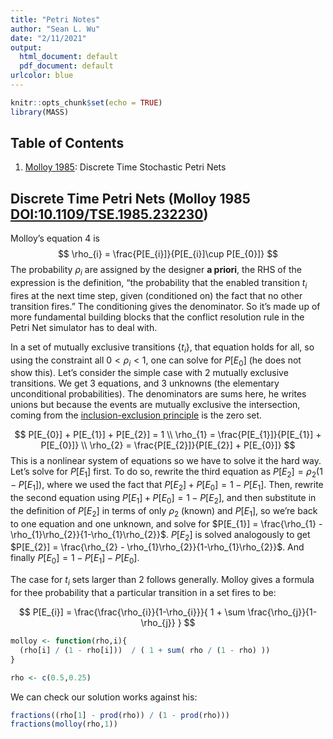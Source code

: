 ```yaml
---
title: "Petri Notes"
author: "Sean L. Wu"
date: "2/11/2021"
output:
  html_document: default
  pdf_document: default
urlcolor: blue
---
```


```r
knitr::opts_chunk$set(echo = TRUE)
library(MASS)
```

## Table of Contents

  1. [Molloy 1985](#Molloy-1985): Discrete Time Stochastic Petri Nets

## Discrete Time Petri Nets (Molloy 1985 [DOI:10.1109/TSE.1985.232230](https://doi.org/10.1109/TSE.1985.232230)) {#Molloy-1985}

Molloy's equation 4 is $$ \rho_{i} = \frac{P[E_{i}]}{P[E_{i}]\cup P[E_{0}]} $$ The probability $\rho_{i}$ are assigned by the designer **a priori**, the RHS of the expression is the definition, "the probability that the enabled transition $t_{i}$ fires at the next time step, given (conditioned on) the fact that no other transition fires." The conditioning gives the denominator. So it's made up of more fundamental building blocks that the conflict resolution rule in the Petri Net simulator has to deal with.

In a set of mutually exclusive transitions $\{t_{i}\}$, that equation holds for all, so using the constraint all $0<\rho_{i}<1$, one can solve for $P[E_{0}]$ (he does not show this). Let's consider the simple case with 2 mutually exclusive transitions. We get 3 equations, and 3 unknowns (the elementary unconditional probabilities). The denominators are sums here, he writes unions but because the events are mutually exclusive the intersection, coming from the [inclusion-exclusion principle](https://en.wikipedia.org/wiki/Inclusion%E2%80%93exclusion_principle#In_probability) is the zero set.

$$
P[E_{0}] + P[E_{1}] + P[E_{2}] = 1 \\
\rho_{1} = \frac{P[E_{1}]}{P[E_{1}] + P[E_{0}]} \\
\rho_{2} = \frac{P[E_{2}]}{P[E_{2}] + P[E_{0}]}
$$
This is a nonlinear system of equations so we have to solve it the hard way. Let's solve for $P[E_{1}]$ first. To do so, rewrite the third equation as $P[E_{2}] = \rho_{2}(1 - P[E_{1}])$, where we used the fact that $P[E_{2}]+P[E_{0}] = 1 - P[E_{1}]$.  Then, rewrite the second equation using $P[E_{1}]+P[E_{0}] = 1 - P[E_{2}]$, and then substitute in the definition of $P[E_{2}]$ in terms of only $\rho_{2}$ (known) and $P[E_{1}]$, so we're back to one equation and one unknown, and solve for $P[E_{1}] = \frac{\rho_{1} - \rho_{1}\rho_{2}}{1-\rho_{1}\rho_{2}}$. $P[E_{2}]$ is solved analogously to get $P[E_{2}] = \frac{\rho_{2} - \rho_{1}\rho_{2}}{1-\rho_{1}\rho_{2}}$. And finally $P[E_{0}] = 1 - P[E_{1}] - P[E_{0}]$.

The case for ${t_{i}}$ sets larger than 2 follows generally. Molloy gives a formula for thee probability that a particular transition in a set fires to be:

$$
P[E_{i}] = \frac{\frac{\rho_{i}}{1-\rho_{i}}}{ 1 + \sum \frac{\rho_{j}}{1-\rho_{j}} }
$$

```R
molloy <- function(rho,i){
  (rho[i] / (1 - rho[i]))  / ( 1 + sum( rho / (1 - rho) ))
}

rho <- c(0.5,0.25)
```

We can check our solution works against his:

```R
fractions((rho[1] - prod(rho)) / (1 - prod(rho)))
fractions(molloy(rho,1))
```